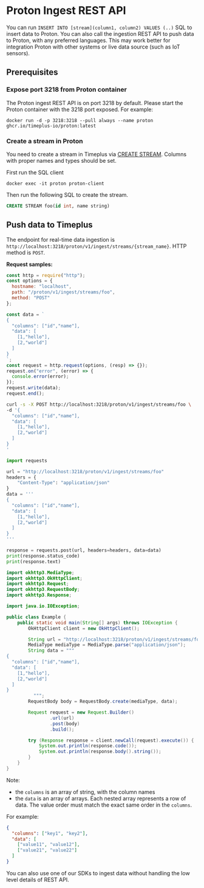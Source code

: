 # Proton Ingest REST API


You can run `INSERT INTO [stream](column1, column2) VALUES (..)` SQL to insert data to Proton. You can also call the ingestion REST API to push data to Proton, with any preferred languages. This may work better for integration Proton with other systems or live data source (such as IoT sensors).

## Prerequisites

### Expose port 3218 from Proton container

The Proton ingest REST API is on port 3218 by default. Please start the Proton container with the 3218 port exposed. For example:

```shell
docker run -d -p 3218:3218 --pull always --name proton ghcr.io/timeplus-io/proton:latest
```



### Create a stream in Proton

You need to create a stream in Timeplus via [CREATE STREAM](proton-create-stream). Columns with proper names and types should be set.

First run the SQL client

```shell
docker exec -it proton proton-client
```

Then run the following SQL to create the stream.

```sql
CREATE STREAM foo(id int, name string)
```

## Push data to Timeplus

The endpoint for real-time data ingestion is `http://localhost:3218/proton/v1/ingest/streams/{stream_name}`. HTTP method is `POST`.

**Request samples:**
<Tabs defaultValue="curl">
<TabItem value="js" label="Node.js" default>

```js
const http = require("http");
const options = {
  hostname: "localhost",
  path: "/proton/v1/ingest/streams/foo",
  method: "POST"
};

const data = `
{
  "columns": ["id","name"],
  "data": [
    [1,"hello"],
    [2,"world"]
  ]
}
`;
const request = http.request(options, (resp) => {});
request.on("error", (error) => {
  console.error(error);
});
request.write(data);
request.end();
```

  </TabItem>
  <TabItem value="curl" label="curl">

```bash
curl -s -X POST http://localhost:3218/proton/v1/ingest/streams/foo \
-d '{
  "columns": ["id","name"],
  "data": [
    [1,"hello"],
    [2,"world"]
  ]
}
'
```

  </TabItem>
  <TabItem value="py" label="Python">

```python
import requests

url = "http://localhost:3218/proton/v1/ingest/streams/foo"
headers = {
    "Content-Type": "application/json"
}
data = '''
{
  "columns": ["id","name"],
  "data": [
    [1,"hello"],
    [2,"world"]
  ]
}
'''

response = requests.post(url, headers=headers, data=data)
print(response.status_code)
print(response.text)
```

  </TabItem>
  <TabItem value="java" label="Java">

```java
import okhttp3.MediaType;
import okhttp3.OkHttpClient;
import okhttp3.Request;
import okhttp3.RequestBody;
import okhttp3.Response;

import java.io.IOException;

public class Example {
    public static void main(String[] args) throws IOException {
        OkHttpClient client = new OkHttpClient();

        String url = "http://localhost:3218/proton/v1/ingest/streams/foo";
        MediaType mediaType = MediaType.parse("application/json");
        String data = """
{
  "columns": ["id","name"],
  "data": [
    [1,"hello"],
    [2,"world"]
  ]
}
          """;
        RequestBody body = RequestBody.create(mediaType, data);

        Request request = new Request.Builder()
                .url(url)
                .post(body)
                .build();

        try (Response response = client.newCall(request).execute()) {
            System.out.println(response.code());
            System.out.println(response.body().string());
        }
    }
}
```

  </TabItem>
</Tabs>

Note:

- the `columns` is an array of string, with the column names
- the `data` is an array of arrays. Each nested array represents a row of data. The value order must match the exact same order in the `columns`.

For example:

```json
{
  "columns": ["key1", "key2"],
  "data": [
    ["value11", "value12"],
    ["value21", "value22"]
  ]
}
```

You can also use one of our SDKs to ingest data without handling the low level details of REST API.
